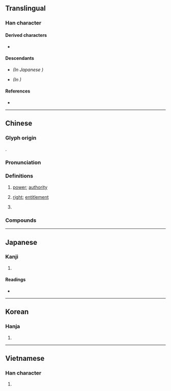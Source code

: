 {{also|权|権}}
{{character info/new}}
==Translingual==
{{Han simplified forms|權|権|权}}

===Han character===
{{Han char|rn=75|rad=木|as=18|sn=22|four=44914|canj=DTRG|ids=⿰木雚}}

====Derived characters====
* {{l|mul|[[𪈻]]}}

====Descendants====
* {{l|mul|[[権]]}} ''(In Japanese {{w|shinjitai}})''
* {{l|mul|[[权]]}} ''(In {{w|simplified Chinese}})''

====References====
* {{Han ref|kx=0563.190|dkj=15926|dj=0951.320|hdz=21319.060|uh=6B0A|ud=27402|bh=C576|bd=50550}}

----

==Chinese==
{{zh-forms|s=权|alt=㩲,権,权}}
{{zh-wp|zh:權姓}}

===Glyph origin===
{{Han etym}}
{{Han compound|木|雚|c1=s|c2=p|ls=psc}}.

===Pronunciation===
{{zh-pron
|m=quán
|c=kyun4
|h=pfs=khièn
|md=guòng
|mn=qz,twv,xm,zz:koân/tw:khoân
|w=3jjyoe
|mc=y
|oc=y
|cat=n
}}

===Definitions===
{{zh-hanzi}}

# [[power]]; [[authority]]
#: {{zh-x|權力|power; authority}}
# [[right]]; [[entitlement]]
#: {{zh-x|權利|right}}
#: {{zh-x|投票權|'''right''' to vote}}
# {{surname|lang=zh}}

===Compounds===
{{zh-der|三權分立|三權憲法|中央集權|主權|主權國|事權|五權分立|五權憲法|人微權輕|人格權|人權|人權宣言|人權運動|代位權|任免權|佃權|使用權|侵權行為|倚勢挾權|偽政權|傀儡政權|債權|債權人|債權憑證|優先權|先議權|免責權|全權|全權代表|全權公使|公權|公權力|公民權|公訴權|共益權|兵不厭權|兵權|兵馬大權|兼權熟計|分權|刑事主權|初夜權|別除權|利權|制憲權|制海權|制空權|創制權|加權指數|加權計分|占有權|參政權|反經行權|司法權|同意權|君權|君權時代|君權神授|否決權|喪權|喪權辱國|四權分立|國會主權|國權|國民權|地上權|地方分權|地權|均權|均權制度|外交特權|大權|大權在握|大權旁落|大權獨攬|天權|天賦人權|夫權|失權|奪權|女權|女權主義|女權運動|姓名權|威權|婦奪夫權|子母相權|守經達權|宗主權|實權|將相雙權|專利權|專國弄權|專權|專賣權|居留權|工作權|工業權|平均地權|平權|平等權|庇護權|弄權|引水權|強權|強權外交|強權政治|彈劾權|得權重任|從權|復權|應機權變|應權通變|所有權|所有權狀|承購權|把權|抓權|投票權|抵抗權|抵押權|招權納賂|招權納賄|招權納賕|拿權|挾勢弄權|挾權倚勢|捕魚權|授權|掌權|撤銷權|擅權|擔保權|擔保物權|擴權|攬權|攬權納賄|政權|政權機關|既得權|日照權|智能權|朱權|柳公權|棄權|業主權益|極權|極權主義|極權國家|極權政治|權且|權代|權位|權佞|權傾中外|權傾天下|權充|權典|權利|權利法案|權利金|權制|權力|權力均衡|權力結構|權力鬥爭|權勢|權奇|權威|權威管教|權宜|權宜之計|權家|權寵|權幸|權府|權度|權數|權時|權杖|權柄|權概|權略|權益|權能|權能區分|權臣|權術|權衡|權衡輕重|權要|權詐|權謀|權變|權變鋒出|權豪勢要|權責|權貴|權貴顯要|權軸|權輿|權量|權鈞力齊|權門|權限|權首|殺生之權|母權|比權量力|民權|民權主義|民權初步|民權運動|水利權|水權|永佃權|決定權|治外法權|治權|法權|波布政權|海上權|海權時代|海洋權|無權|爭權|爭權奪利|爭權攘利|父權|版權|版權所有|版權頁|物權|特權|獨享權益|生殺之權|生殺大權|產權|男女平權|男權|當權|發言權|皇權|監察權|直接民權|直鼻權腮|知識產權|礦業權|神權|神權時代|私權|竊弄威權|立法權|管理權|管轄權|糾正權|糾舉權|紅色政權|統帥權|統治權|經濟人權|經達權變|緊追權|緘默權|繼承權|罷免權|考試權|職權|股東權益|股權|自由權|自益權|航權|著作權|著作權法|行政權|行權|行權立斷|表決權|被選舉權|複決權|褫奪公權|親權|解散權|設定質權|訴權|訴願權|調查權|請求權|請願權|警察權|豁免權|財權|財產權|貪權竊柄|質權|起訴權|越權|趨權附勢|軍權|追索權|追訴權|通權達變|通行權|達權|達權知變|達權通變|選舉權|金權政治|鍾離權|間接民權|防衛權|除權|除權判決|隱私權|集權|霸權|革命民權|領空權|權當}}

----

==Japanese==
{{ja-kanji forms|権|權}}

===Kanji===
{{ja-kanji|grade=|rs=木18|shin=権}}

# {{kyujitai|権}}

====Readings====
* {{ja-readings|on=[[けん]] (ken), [[ごん]] (gon)|kun=[[おもり]] (omori), [[はかる]] (hakaru), [[かり]] (kari)}}

----

==Korean==

===Hanja===
{{ko-hanja|hangeul=권|eumhun=권세|rv=gwon|mr=kwŏn|y=kwen}}

# {{defn|lang=ko|sort=木18}}

----

==Vietnamese==

===Han character===
{{vi-hantu|[[quyền]], [[quàn]]|rs=木18}}

# {{defn|lang=vi|sort=木18}}